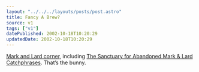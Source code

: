 ```yaml
---
layout: "../../../layouts/posts/post.astro"
title: Fancy A Brew?
source: v1
tags: ["v1"]
datePublished: 2002-10-18T10:20:29
updatedDate: 2002-10-18T10:20:29
---
```


[Mark and Lard corner][1], including [The Sanctuary for Abandoned Mark & Lard Catchphrases][2]. That&#8217;s the bunny.

[1]: http://www.planetbods.org/radio/markandlard/ "Planet Bods: Mark and Lard corner"
[2]: http://www.planetbods.org/radio/sanctuary/a_f.live "Planet Bods: The Sanctuary for Abandoned Mark & Lard Catchphrases"
